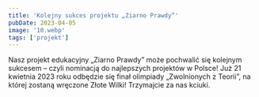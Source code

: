 ```yaml
---
title: 'Kolejny sukces projektu „Ziarno Prawdy”'
pubDate: 2023-04-05
image: '10.webp'
tags: ['projekt']
---
```


Nasz projekt edukacyjny „Ziarno Prawdy” może pochwalić się kolejnym sukcesem – czyli nominacją do najlepszych projektów w Polsce! Już 21 kwietnia 2023 roku odbędzie się finał olimpiady „Zwolnionych z Teorii”, na której zostaną wręczone Złote Wilki! Trzymajcie za nas kciuki.